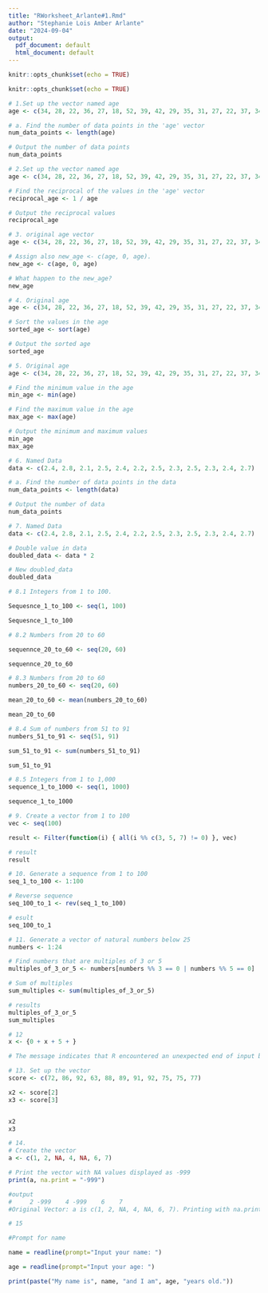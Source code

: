 ```yaml
---
title: "RWorksheet_Arlante#1.Rmd"
author: "Stephanie Lois Amber Arlante"
date: "2024-09-04"
output:
  pdf_document: default
  html_document: default
---
```


```r
knitr::opts_chunk$set(echo = TRUE)
```

```r
knitr::opts_chunk$set(echo = TRUE)
```
```r
# 1.Set up the vector named age 
age <- c(34, 28, 22, 36, 27, 18, 52, 39, 42, 29, 35, 31, 27, 22, 37, 34, 19, 20, 57, 49, 50, 37, 46, 25, 17, 37, 42, 53, 41, 51, 35, 24, 33, 41)

# a. Find the number of data points in the 'age' vector
num_data_points <- length(age)

# Output the number of data points
num_data_points
```

```r
# 2.Set up the vector named age
age <- c(34, 28, 22, 36, 27, 18, 52, 39, 42, 29, 35, 31, 27, 22, 37, 34, 19, 20, 57, 49, 50, 37, 46, 25, 17, 37, 42, 53, 41, 51, 35, 24, 33, 41)

# Find the reciprocal of the values in the 'age' vector
reciprocal_age <- 1 / age

# Output the reciprocal values
reciprocal_age
```

```r
# 3. original age vector 
age <- c(34, 28, 22, 36, 27, 18, 52, 39, 42, 29, 35, 31, 27, 22, 37, 34, 19, 20, 57, 49, 50, 37, 46, 25, 17, 37, 42, 53, 41, 51, 35, 24, 33, 41)

# Assign also new_age <- c(age, 0, age).
new_age <- c(age, 0, age)

# What happen to the new_age? 
new_age
```
```r
# 4. Original age
age <- c(34, 28, 22, 36, 27, 18, 52, 39, 42, 29, 35, 31, 27, 22, 37, 34, 19, 20, 57, 49, 50, 37, 46, 25, 17, 37, 42, 53, 41, 51, 35, 24, 33, 41)

# Sort the values in the age
sorted_age <- sort(age)

# Output the sorted age
sorted_age
```

```r
# 5. Original age 
age <- c(34, 28, 22, 36, 27, 18, 52, 39, 42, 29, 35, 31, 27, 22, 37, 34, 19, 20, 57, 49, 50, 37, 46, 25, 17, 37, 42, 53, 41, 51, 35, 24, 33, 41)

# Find the minimum value in the age
min_age <- min(age)

# Find the maximum value in the age
max_age <- max(age)

# Output the minimum and maximum values
min_age
max_age
```

```r
# 6. Named Data
data <- c(2.4, 2.8, 2.1, 2.5, 2.4, 2.2, 2.5, 2.3, 2.5, 2.3, 2.4, 2.7)

# a. Find the number of data points in the data
num_data_points <- length(data)

# Output the number of data 
num_data_points
```

```r
# 7. Named Data
data <- c(2.4, 2.8, 2.1, 2.5, 2.4, 2.2, 2.5, 2.3, 2.5, 2.3, 2.4, 2.7)

# Double value in data 
doubled_data <- data * 2

# New doubled_data
doubled_data
```

```r
# 8.1 Integers from 1 to 100.

Sequesnce_1_to_100 <- seq(1, 100)

Sequesnce_1_to_100
```
```r
# 8.2 Numbers from 20 to 60

sequennce_20_to_60 <- seq(20, 60)

sequennce_20_to_60
```
```r
# 8.3 Numbers from 20 to 60
numbers_20_to_60 <- seq(20, 60)

mean_20_to_60 <- mean(numbers_20_to_60)

mean_20_to_60
```

```r
# 8.4 Sum of numbers from 51 to 91
numbers_51_to_91 <- seq(51, 91)

sum_51_to_91 <- sum(numbers_51_to_91)

sum_51_to_91
```

```r
# 8.5 Integers from 1 to 1,000
sequence_1_to_1000 <- seq(1, 1000)

sequence_1_to_1000
```

```r
# 9. Create a vector from 1 to 100
vec <- seq(100)

result <- Filter(function(i) { all(i %% c(3, 5, 7) != 0) }, vec)

# result
result

```
```r
# 10. Generate a sequence from 1 to 100
seq_1_to_100 <- 1:100

# Reverse sequence
seq_100_to_1 <- rev(seq_1_to_100)

# esult
seq_100_to_1

```
```r
# 11. Generate a vector of natural numbers below 25
numbers <- 1:24

# Find numbers that are multiples of 3 or 5
multiples_of_3_or_5 <- numbers[numbers %% 3 == 0 | numbers %% 5 == 0]

# Sum of multiples
sum_multiples <- sum(multiples_of_3_or_5)

# results
multiples_of_3_or_5
sum_multiples

```
```r
# 12
x <- {0 + x + 5 + }

# The message indicates that R encountered an unexpected end of input because the expression is not complete. R is expecting more input to finish the statement.

```
```r
# 13. Set up the vector
score <- c(72, 86, 92, 63, 88, 89, 91, 92, 75, 75, 77)

x2 <- score[2]
x3 <- score[3]


x2
x3

```
```r
# 14. 
# Create the vector
a <- c(1, 2, NA, 4, NA, 6, 7)

# Print the vector with NA values displayed as -999
print(a, na.print = "-999")

#output 
#     2 -999    4 -999    6    7 
#Original Vector: a is c(1, 2, NA, 4, NA, 6, 7). Printing with na.print: NA values are displayed as -999 in the output. The actual vector a stays the same; only how it’s printed is affected.
```
```R
# 15 

#Prompt for name

name = readline(prompt="Input your name: ")

age = readline(prompt="Input your age: ")

print(paste("My name is", name, "and I am", age, "years old."))

```
